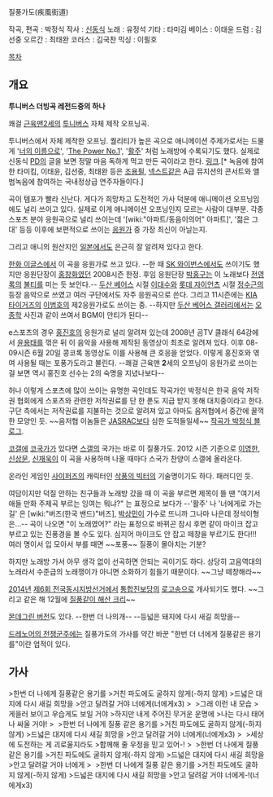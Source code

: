 {{{#!html 
<iframe width="420" height="315" src="//www.youtube.com/embed/KNbElX-MppY" frameborder="0" allowfullscreen></iframe>
}}}

질풍가도(疾風街道)

작곡, 편곡 : 박정식
작사 : [[신동식]]
노래 : 유정석
기타 : 타미김
베이스 : 이태윤
드럼 : 김선중
오르간 : 최태완
코러스 : 김국찬
믹싱 : 이필호

[[목차]]

== 개요 ==

'''투니버스 더빙곡 레전드중의 하나'''

쾌걸 [[근육맨2세]]의 [[투니버스]] 자체 제작 오프닝곡.

투니버스에서 자체 제작한 오프닝. 퀄리티가 높은 곡으로 애니메이션 주제가로서는 드물게 '[[너의 이름으로]]', '[[The Power No.1]]', '[[활주]]' 처럼 노래방에 수록되기도 했다. 실제로 신동식 [[PD]]의 글을 보면 정말 마음 독하게 먹고 만든 곡이라고 한다. [http://dbm386.egloos.com/4104116 링크].[* 녹음에 참여한 타미킴, 이태윤, 김선중, 최태완 등은 [[조용필]], [[넥스트]]같은 A급 뮤지션의 콘서트와 앨범녹음에 참여하는 국내정상급 연주자들이다.]

곡이 템포가 빨라 신난다. 게다가 희망차고 도전적인 가사 덕분에 애니메이션 오프닝임에도 널리 쓰이고 있다. 실제로 이게 애니메이션 오프닝인지 모르는 사람이 대부분. 각종 스포츠 분야 응원곡으로 널리 쓰이는데 '[wiki:"아파트/동음이의어" 아파트]', '젊은 그대' 등등 이후에 보편적으로 쓰이는 [[응원가]] 중 가장 최신이 아닐는지.

그리고 애니의 원산지인 [[일본]]에서도 은근히 잘 알려져 있다고 한다.

[[한화 이글스]]에서 이 곡을 응원가로 쓰고 있다. --한 때 [[SK 와이번스]]에서도 쓰이기도 했지만 응원단장이 [[홍창화]]였던 2008시즌 한정. 후임 응원단장 [[박홍구]]는 이 노래보다 [[전영록]]의 [[불티]]를 미는 듯 보인다.-- [[두산 베어스]] 시절 [[이대수]]와 [[롯데 자이언츠]] 시절 [[정수근]]의 등장 음악으로 쓰였고 여러 구단에서도 자주 응원곡으로 쓴다. 그리고 11시즌에는 [[KIA 타이거즈]]의 [[이범호]]의 제2응원가로도 쓰이는 중. --하지만 [[두산 베어스 갤러리]]에서는 [[오종학]] 사진과 같이 쓰여서 BGM이 안티가 된다-- 

e스포츠의 경우 [[홍진호]]의 응원가로 널리 알려져 있는데 2008년 곰TV 클래식 64강에서 [[윤용태]]를 꺾은 뒤 이 음악을 사용해 제작된 동영상이 최초로 알려져 있다. 이후 08-09시즌 6월 20일 콩코록 동영상도 이를 사용해 큰 호응을 얻었다. 이렇게 홍진호와 엮여 사용될 때는 포풍가도라고 불린다. --쾌걸 근육맨 '''2'''세의 오프닝이 응원가로 쓰이는 걸 보면 역시 홍진호 선수는 2의 숙명을 지녔나보다--

허나 이렇게 스포츠에 많이 쓰이는 유명한 곡인데도 작곡가인 박정식은 한국 음악 저작권 협회에게 스포츠와 관련한 저작권료를 단 한 푼도 지급 받지 못해 대치중이라고 한다. 구단 측에서는 저작권료를 지불하는 것으로 알려져 있고 아마도 음저협에서 중간에 꿀꺽한 모양인 듯. ~~음저협 이놈들은 [[JASRAC]]보다 심한 도적들일세~~ [http://blog.naver.com/sik5150?Redirect=Log&logNo=100101845308 작곡가 박정식 블로그].

[[코갤]]에 [[코국가]]가 있다면 [[스갤]]의 국가는 바로 이 질풍가도. 2012 시즌 기준으로 [[이영한]], [[신상문]], [[신재욱]]이 이 곡을 사용하며 나올 때마다 스국가 찬양이 스갤에 올라온다.

온라인 게임인 [[사이퍼즈]]의 캐릭터인 [[삭풍의 빅터]]의 기술명이기도 하다. 패러디인 듯.

여담이지만 덕질 안하는 친구들과 노래방 갔을 때 이 곡을 부르면 제목이 뜰 땐 "여기서 애들 만화 주제곡 부르는 잉여는 뭐냐?" 는 표정으로 보다가 --'활주' 나 '너에게로 가는 길' 은 [wiki:"버즈(한국 밴드)"버즈], [[박상민]]이 가수로 뜨니까 그나마 나은데 정석이형은...-- 곡이 나오면 "이 노래였어?" 라는 표정으로 바뀌곤 잠시 후면 같이 마이크 잡고 부르고 있는 진풍경을 볼 수도 있다.  심지어 마이크도 안 잡고 떼창을 부르기도 한다!!! 여러 명이서 입 모아서 부를 때면 ~~포풍~~ 질풍이 몰아치는 기분?

하지만 노래방 가서 아무 생각 없이 선곡하면 안되는 곡이기도 하다. 상당히 고음역대의 노래라서 수준급의 노래쟁이가 아니면 소화하기 힘들기 때문이다. ~~그냥 떼창해라~~

[[2014년]] [[제6회 전국동시지방선거]]에서 [[통합진보당]]의 [[로고송]]으로 개사되기도 했다. ~~그리고 같은 해 12월에 [[통합진보당 해산심사 청구|질풍같이 해산 크리]]~~

[http://megaswf.com/serve/2534110 몬데그린 버전]도 있다. --한번 더 나의개-- --등넓은 돼지에 다시 새길 희망을--

[[드레노어의 전쟁군주]]에는 질풍가도의 가사를 약간 바꾼 "한번 더 너에게 질풍같은 용기를"이란 업적이 있다.

== 가사 ==
>한번 더 나에게 질풍같은 용기를
>거친 파도에도 굴하지 않게(-하지 않게)
>드넓은 대지에 다시 새길 희망을
>안고 달려갈 거야 너에게(너에게x3)
>&nbsp;
>그래 이런 내 모습
>게을러 보이고 우습게도 보일 거야
>하지만 내게 주어진 무거운 운명에
>나는 다시 태어나 싸울 거야!
>&nbsp;
>한번 더 나에게 질풍 같은 용기를
>거친 파도에도 굴하지 않게(-하지 않게)
>드넓은 대지에 다시 새길 희망을
>안고 달려갈 거야 너에게(너에게x3)
>&nbsp;
>세상에 도전하는 게 괴로울지라도
>함께해 줄 우정을 믿고 있어-!
>&nbsp;
>한번 더 나에게 질풍 같은 용기를
>거친 파도에도 굴하지 않게(-하지 않게)
>드넓은 대지에 다시 새길 희망을
>안고 달려갈 거야 너에게
>&nbsp;
>한번 더 나에게 질풍 같은 용기를
>거친 파도에도 굴하지 않게(-하지 않게)
>드넓은 대지에 다시 새길 희망을
>안고 달려갈 거야 너에게-!(너에게x3)
